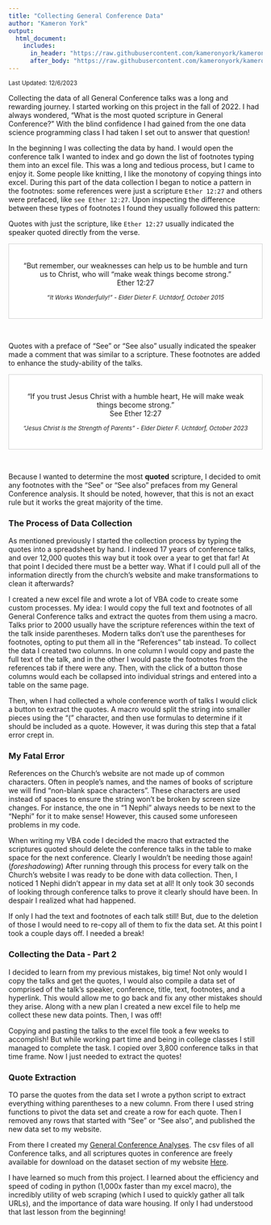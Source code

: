 ```yaml
---
title: "Collecting General Conference Data"
author: "Kameron York"
output:
  html_document:
    includes:
      in_header: "https://raw.githubusercontent.com/kameronyork/kameronyork.github.io/main/projects/conference/headers/inspire-change-header.html"
      after_body: "https://raw.githubusercontent.com/kameronyork/kameronyork.github.io/main/parables/footer.html"
---
```

<small>Last Updated:  12/6/2023</small>

Collecting the data of all General Conference talks was a long and rewarding journey.  I started working on this project in the fall of 2022.  I had always wondered, "What is the most quoted scripture in General Conference?"  With the blind confidence I had gained from the one data science programming class I had taken I set out to answer that question!

In the beginning I was collecting the data by hand.  I would open the conference talk I wanted to index and go down the list of footnotes typing them into an excel file.  This was a long and tedious process, but I came to enjoy it.  Some people like knitting, I like the monotony of copying things into excel.  During this part of the data collection I began to notice a pattern in the footnotes: some references were just a scripture `Ether 12:27` and others were prefaced, like `see Ether 12:27`.  Upon inspecting the difference between these types of footnotes I found they usually followed this pattern:


Quotes with just the scripture, like `Ether 12:27` usually indicated the speaker quoted directly from the verse.



<div style="text-align: center; border: 1px solid #d3d3d3; padding: 20px; max-width: 500px; margin: 0 auto; background-color: white;">
<p>“But remember, our weaknesses can help us to be humble and turn us to Christ, who will “make weak things become strong.”<br>
Ether 12:27</p>
<small style="display: block; margin-top: 10px; font-style: italic;">“It Works Wonderfully!” - Elder Dieter F. Uchtdorf, October 2015</small>
</div>
<br>

Quotes with a preface of "See" or "See also" usually indicated the speaker made a comment that was similar to a scripture.  These footnotes are added to enhance the study-ability of the talks. 


<div style="text-align: center; border: 1px solid #d3d3d3; padding: 20px; max-width: 500px; margin: 0 auto; background-color: white;">
<p>“If you trust Jesus Christ with a humble heart, He will make weak things become strong.”<br>
See Ether 12:27</p>
<small style="display: block; margin-top: 10px; font-style: italic;">“Jesus Christ Is the Strength of Parents” - Elder Dieter F. Uchtdorf, October 2023</small>
</div>
<br>


Because I wanted to determine the most <b>quoted</b> scripture, I decided to omit any footnotes with the "See" or "See also" prefaces from my General Conference analysis.  It should be noted, however, that this is not an exact rule but it works the great majority of the time.

### The Process of Data Collection

As mentioned previously I started the collection process by typing the quotes into a spreadsheet by hand.  I indexed 17 years of conference talks, and over 12,000 quotes this way but it took over a year to get that far!  At that point I decided there must be a better way.  What if I could pull all of the information directly from the church's website and make transformations to clean it afterwards?  

I created a new excel file and wrote a lot of VBA code to create some custom processes.  My idea:  I would copy the full text and footnotes of all General Conference talks and extract the quotes from them using a macro.  Talks prior to 2000 usually have the scripture references within the text of the talk inside parentheses.  Modern talks don't use the parentheses for footnotes, opting to put them all in the "References" tab instead.  To collect the data I created two columns.  In one column I would copy and paste the full text of the talk, and in the other I would paste the footnotes from the references tab if there were any.  Then, with the click of a button those columns would each be collapsed into individual strings and entered into a table on the same page.

Then, when I had collected a whole conference worth of talks I would click a button to extract the quotes.  A macro would split the string into smaller pieces using the "(" character, and then use formulas to determine if it should be included as a quote.  However, it was during this step that a fatal error crept in.

### My Fatal Error

References on the Church's website are not made up of common characters.  Often in people's names, and the names of books of scripture we will find "non-blank space characters".  These characters are used instead of spaces to ensure the string won't be broken by screen size changes.  For instance, the one in "1 Nephi" always needs to be next to the "Nephi" for it to make sense!  However, this caused some unforeseen problems in my code.

When writing my VBA code I decided the macro that extracted the scriptures quoted should delete the conference talks in the table to make space for the next conference.  Clearly I wouldn't be needing those again! (<i>foreshadowing</i>)  After running through this process for every talk on the Church's website I was ready to be done with data collection.  Then, I noticed 1 Nephi didn't appear in my data set at all!  It only took 30 seconds of looking through conference talks to prove it clearly should have been.  In despair I realized what had happened.

If only I had the text and footnotes of each talk still!  But, due to the deletion of those I would need to re-copy all of them to fix the data set.  At this point I took a couple days off.  I needed a break!

### Collecting the Data - Part 2

I decided to learn from my previous mistakes, big time!  Not only would I copy the talks and get the quotes, I would also compile a data set of comprised of the talk's speaker, conference, title, text, footnotes, and a hyperlink.  This would allow me to go back and fix any other mistakes should they arise.  Along with a new plan I created a new excel file to help me collect these new data points.  Then, I was off!

Copying and pasting the talks to the excel file took a few weeks to accomplish!  But while working part time and being in college classes I still managed to complete the task.  I copied over 3,800 conference talks in that time frame.  Now I just needed to extract the quotes!

### Quote Extraction

TO parse the quotes from the data set I wrote a python script to extract everything withing parentheses to a new column.  From there I used string functions to pivot the data set and create a row for each quote.  Then I removed any rows that started with "See" or "See also", and published the new data set to my website.

From there I created my [General Conference Analyses](https://kameronyork.com/projects/conference/).  The csv files of all Conference talks, and all scriptures quotes in conference are freely available for download on the dataset section of my website [Here](https://kameronyork.com/datasets).

I have learned so much from this project.  I learned about the efficiency and speed of coding in python (1,000x faster than my excel macro), the incredibly utility of web scraping (which I used to quickly gather all talk URLs), and the importance of data ware housing.  If only I had understood that last lesson from the beginning!